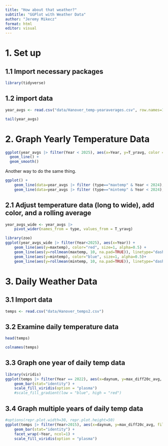 ---
title: "How about that weather?"
subtitle: "GGPlot with Weather Data"
author: "Jeremy Mikecz"
format: html
editor: visual
---

# 1. Set up

## 1.1 Import necessary packages

```{r}
library(tidyverse)
```

## 1.2 import data

```{r}
year_avgs <- read.csv("data/Hanover_temp-yearaverages.csv", row.names=1)

tail(year_avgs)
```

# 2. Graph Yearly Temperature Data

```{r}
ggplot(year_avgs |> filter(Year < 2025), aes(x=Year, y=T_yravg, color = type)) +
  geom_line() +
  geom_smooth()
```

Another way to do the same thing.

```{r}
ggplot() +
    geom_line(data=year_avgs |> filter (type=="maxtemp" & Year < 2024), aes(x=Year, y=T_yravg), color="red") +
    geom_line(data=year_avgs |> filter (type=="mintemp" & Year < 2024), aes(x=Year, y=T_yravg))
```

## 2.1 Adjust temperature data (long to wide), add color, and a rolling average

```{r}
year_avgs_wide <- year_avgs |>
    pivot_wider(names_from = type, values_from = T_yravg)
```

```{r}
library(zoo)
ggplot(year_avgs_wide |> filter(Year<2025), aes(x=Year)) +
    geom_line(aes(y=maxtemp), color="red", size=1, alpha=0.5) + 
    geom_line(aes(y=rollmean(maxtemp, 10, na.pad=TRUE)), linetype="dashed") +
    geom_line(aes(y=mintemp), color="blue", size=1, alpha=0.5)+
    geom_line(aes(y=rollmean(mintemp, 10, na.pad=TRUE)), linetype="dashed")
```

# 3. Daily Weather Data

## 3.1 Import data

```{r}
temps <- read.csv("data/Hanover_temps2.csv")
```

## 3.2 Examine daily temperature data

```{r}
head(temps)
```

```{r}
colnames(temps)
```

## 3.3 Graph one year of daily temp data

```{r}
library(viridis)
ggplot(temps |> filter(Year == 2022), aes(x=daynum, y=max_diff20c_avg, fill=max_diff20c_avg)) +
    geom_bar(stat="identity") +
    scale_fill_viridis(option = "plasma")
    #scale_fill_gradient(low = "blue", high = "red")

```

## 3.4 Graph multiple years of daily temp data

```{r fig.width=14, fig.height = 60}
#options(repr.plot.width=30, repr.plot.height=50)
ggplot(temps |> filter(Year>2015), aes(x=daynum, y=max_diff20c_avg, fill=max_diff20c_avg)) +
    geom_bar(stat="identity") +
    facet_wrap(~Year, ncol=1) +
    scale_fill_viridis(option = "plasma")
```
